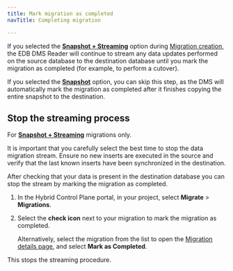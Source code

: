 ```yaml
---
title: Mark migration as completed
navTitle: Completing migration

---
```


If you selected the [**Snapshot + Streaming**](../terminology.mdx#snapshot--streaming-migration) option during [Migration creation](create_migration.mdx), the EDB DMS Reader will continue to stream any data updates performed on the source database to the destination database until you mark the migration as completed (for example, to perform a cutover).

If you selected the [**Snapshot**](../terminology.mdx#snapshot-migration) option, you can skip this step, as the DMS will automatically mark the migration as completed after it finishes copying the entire snapshot to the destination.

## Stop the streaming process

For [**Snapshot + Streaming**](../terminology.mdx#snapshot--streaming-migration) migrations only. 

It is important that you carefully select the best time to stop the data migration stream. Ensure no new inserts are executed in the source and verify that the last known inserts have been synchronized in the destination.

After checking that your data is present in the destination database you can stop the stream by marking the migration as completed.

1.  In the Hybrid Control Plane portal, in your project, select **Migrate** > **Migrations**.

2.  Select the **check icon** next to your migration to mark the migration as completed.

    Alternatively, select the migration from the list to open the [Migration details page](../../../hybrid-manager/using_hybrid_manager/migration/migrate/migrations/#migration-details-page), and select **Mark as Completed**.

This stops the streaming procedure.
